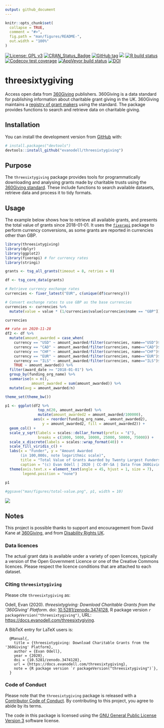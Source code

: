 ```yaml
---
output: github_document
---
```


<!-- README.md is generated from README.Rmd. Please edit that file -->

```r
knitr::opts_chunk$set(
  collapse = TRUE,
  comment = "#>",
  fig.path = "man/figures/README-",
  out.width = "100%"
)
```


<!-- badges: start -->
[![License: GPL v3](https://img.shields.io/badge/License-GPLv3-blue.svg)](https://www.gnu.org/licenses/gpl-3.0)
[![CRAN_Status_Badge](https://www.r-pkg.org/badges/version/threesixtygiving)](https://cran.r-project.org/package=threesixtygiving)
[![GitHub tag](https://img.shields.io/github/tag/evanodell/threesixtygiving.svg)](https://github.com/evanodell/threesixtygiving)
[![](https://cranlogs.r-pkg.org/badges/grand-total/threesixtygiving)](https://dgrtwo.shinyapps.io/cranview/)
[![R build status](https://github.com/evanodell/threesixtygiving/workflows/R-CMD-check/badge.svg)](https://github.com/evanodell/threesixtygiving/actions)
[![Codecov test coverage](https://codecov.io/gh/evanodell/threesixtygiving/branch/master/graph/badge.svg)](https://codecov.io/gh/evanodell/threesixtygiving?branch=master)
[![AppVeyor build status](https://ci.appveyor.com/api/projects/status/github/evanodell/threesixtygiving?branch=master&svg=true)](https://ci.appveyor.com/project/evanodell/threesixtygiving)
[![DOI](https://zenodo.org/badge/195080045.svg)](https://zenodo.org/badge/latestdoi/195080045)
<!-- badges: end -->

# threesixtygiving

Access open data from [360Giving](https://www.threesixtygiving.org/) publishers. 360Giving is a data standard for publishing information about charitable grant giving in the UK. 360Giving maintains a [registry of grant makers](https://data.threesixtygiving.org/) using the standard. The package provides functions to search and retrieve data on charitable giving.


## Installation
<!--
You can install the released version of threesixtygiving from [CRAN](https://CRAN.R-project.org) with:
``` r
install.packages("threesixtygiving")
```
-->

You can install the development version from [GitHub](https://github.com/evanodell/threesixtygiving) with:

```r
# install.packages("devtools")
devtools::install_github("evanodell/threesixtygiving")
```

## Purpose

The `threesixtygiving` package provides tools for programmatically downloading and analysing grants made by charitable trusts using the [360Giving standard](https://standard.threesixtygiving.org/). These include functions to search available datasets, retrieve data and process it to tidy formats. 


## Usage

The example below shows how to retrieve all available grants, and presents the total value of grants since 2018-01-01. It uses the [`fixerapi`](https://cran.r-project.org/package=fixerapi) package to perform currency conversions, as some grants are reported in currencies other than GBP.

```r
library(threesixtygiving)
library(dplyr)
library(ggplot2)
library(fixerapi) # for currency rates
library(stringi)

grants <- tsg_all_grants(timeout = 8, retries = 0)

df <- tsg_core_data(grants)

# Retrieve currency exchange rates
currencies <- fixer_latest("EUR", c(unique(df$currency)))

# Convert exchange rates to use GBP as the base currencies
currencies <- currencies %>% 
  mutate(value = value * (1/currencies$value[currencies$name == "GBP"]))

currencies

## rate on 2020-11-28
df2 <- df %>% 
  mutate(amount_awarded = case_when(
    currency == "USD" ~ amount_awarded/filter(currencies, name=="USD")$value,
    currency == "CAD" ~ amount_awarded/filter(currencies, name=="CAD")$value,
    currency == "CHF" ~ amount_awarded/filter(currencies, name=="CHF")$value,
    currency == "EUR" ~ amount_awarded/filter(currencies, name=="EUR")$value,
    currency == "ILS" ~ amount_awarded/filter(currencies, name=="ILS")$value,
    TRUE ~ amount_awarded)) %>%
  filter(award_date >= "2018-01-01") %>%
  group_by(funding_org_name) %>%
  summarise(n = n(),
            amount_awarded = sum(amount_awarded)) %>%
  mutate(avg = amount_awarded/n)

theme_set(theme_bw())

p1 <- ggplot(df2 %>% 
               top_n(20, amount_awarded) %>% 
               mutate(amount_awarded2 = amount_awarded/100000),
             aes(x = reorder(funding_org_name, -amount_awarded2),
                 y = amount_awarded2, fill = amount_awarded2)) + 
  geom_col() + 
  scale_y_sqrt(labels = scales::dollar_format(prefix = "£"),
               breaks = c(1000, 5000, 10000, 25000, 50000, 75000)) + 
  scale_x_discrete(labels = scales::wrap_format(40)) + 
  scale_fill_viridis_c() + 
  labs(x = "Funder", y = "Amount Awarded 
       (in 100,000s, note logarithmic scale)",
       title = "Total Value of Grants Awarded by Twenty Largest Funders",
       caption = "(c) Evan Odell | 2020 | CC-BY-SA | Data from 360Giving") + 
  theme(axis.text.x = element_text(angle = 45, hjust = 1, size = 7),
        legend.position = "none") 
  
p1

#ggsave("man/figures/total-value.png", p1, width = 10)

```


![](man/figures/total-value.png)


## Notes

This project is possible thanks to support and encouragement from David Kane at [360Giving](https://www.threesixtygiving.org/), and from [Disability Rights UK](https://www.disabilityrightsuk.org/).

### Data licences

The actual grant data is available under a variety of open licences, typically a version of the Open Government Licence or one of the Creative Commons licences. Please respect the licence conditions that are attached to each dataset.

### Citing `threesixtygiving`

Please cite `threesixtygiving` as:

Odell, Evan (2020). _threesixtygiving: Download Charitable Grants from the '360Giving' Platform_. doi: [10.5281/zenodo.3474128](https://doi.org/10.5281/zenodo.3474128), R package version `r packageVersion("threesixtygiving")`, URL: <https://docs.evanodell.com/threesixtygiving>.

A BibTeX entry for LaTeX users is:

```
  @Manual{,
    title = {threesixtygiving: Download Charitable Grants from the '360Giving' Platform},
    author = {Evan Odell},
    year = {2020},
    doi = {10.5281/zenodo.3474128},
    url = {https://docs.evanodell.com/threesixtygiving},
    note = {R package version `r packageVersion("threesixtygiving")`},
  }
```

### Code of Conduct

Please note that the `threesixtygiving` package is released with a [Contributor Code of Conduct](https://github.com/evanodell/threesixtygiving/blob/master/CODE_OF_CONDUCT.md). By contributing to this project, you agree to abide by its terms.

The code in this package is licensed using the [GNU General Public License Version 3](https://www.gnu.org/licenses/gpl-3.0) software license.

